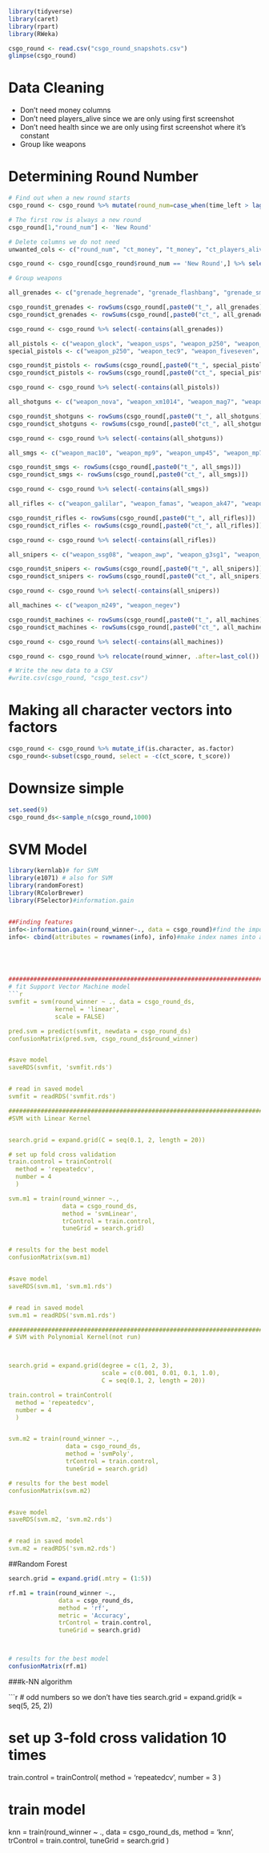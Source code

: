```r
library(tidyverse)
library(caret)
library(rpart)
library(RWeka)
```

```r
csgo_round <- read.csv("csgo_round_snapshots.csv")
glimpse(csgo_round)
```

# Data Cleaning

- Don't need money columns
- Don't need players_alive since we are only using first screenshot
- Don't need health since we are only using first screenshot where it's constant
- Group like weapons

# Determining Round Number

```r
# Find out when a new round starts
csgo_round <- csgo_round %>% mutate(round_num=case_when(time_left > lag(time_left, 1) & (time_left - lag(time_left) > 5.0) ~ 'New Round', TRUE ~ "Same Round")) %>% relocate(round_num, .before=time_left)

# The first row is always a new round
csgo_round[1,"round_num"] <- 'New Round'

# Delete columns we do not need
unwanted_cols <- c("round_num", "ct_money", "t_money", "ct_players_alive", "t_players_alive", "ct_money", "t_money", "time_left", "ct_health", "t_health")

csgo_round <- csgo_round[csgo_round$round_num == 'New Round',] %>% select(!all_of(unwanted_cols))

# Group weapons

all_grenades <- c("grenade_hegrenade", "grenade_flashbang", "grenade_smokegrenade", "grenade_incendiarygrenade", "grenade_molotovgrenade", "grenade_decoygrenade")

csgo_round$t_grenades <- rowSums(csgo_round[,paste0("t_", all_grenades)])
csgo_round$ct_grenades <- rowSums(csgo_round[,paste0("ct_", all_grenades)])

csgo_round <- csgo_round %>% select(-contains(all_grenades))

all_pistols <- c("weapon_glock", "weapon_usps", "weapon_p250", "weapon_tec9", "weapon_p2000", "weapon_fiveseven", "weapon_cz75auto", "weapon_deagle", "weapon_r8revolver", "weapon_elite")
special_pistols <- c("weapon_p250", "weapon_tec9", "weapon_fiveseven", "weapon_cz75auto", "weapon_deagle", "weapon_r8revolver", "weapon_elite")

csgo_round$t_pistols <- rowSums(csgo_round[,paste0("t_", special_pistols)])
csgo_round$ct_pistols <- rowSums(csgo_round[,paste0("ct_", special_pistols)])

csgo_round <- csgo_round %>% select(-contains(all_pistols))

all_shotguns <- c("weapon_nova", "weapon_xm1014", "weapon_mag7", "weapon_sawedoff")

csgo_round$t_shotguns <- rowSums(csgo_round[,paste0("t_", all_shotguns)])
csgo_round$ct_shotguns <- rowSums(csgo_round[,paste0("ct_", all_shotguns)])

csgo_round <- csgo_round %>% select(-contains(all_shotguns))

all_smgs <- c("weapon_mac10", "weapon_mp9", "weapon_ump45", "weapon_mp7", "weapon_bizon", "weapon_p90", "weapon_mp5sd")

csgo_round$t_smgs <- rowSums(csgo_round[,paste0("t_", all_smgs)])
csgo_round$ct_smgs <- rowSums(csgo_round[,paste0("ct_", all_smgs)])

csgo_round <- csgo_round %>% select(-contains(all_smgs))

all_rifles <- c("weapon_galilar", "weapon_famas", "weapon_ak47", "weapon_m4a4", "weapon_m4a1s", "weapon_sg553", "weapon_aug")

csgo_round$t_rifles <- rowSums(csgo_round[,paste0("t_", all_rifles)])
csgo_round$ct_rifles <- rowSums(csgo_round[,paste0("ct_", all_rifles)])

csgo_round <- csgo_round %>% select(-contains(all_rifles))

all_snipers <- c("weapon_ssg08", "weapon_awp", "weapon_g3sg1", "weapon_scar20")

csgo_round$t_snipers <- rowSums(csgo_round[,paste0("t_", all_snipers)])
csgo_round$ct_snipers <- rowSums(csgo_round[,paste0("ct_", all_snipers)])

csgo_round <- csgo_round %>% select(-contains(all_snipers))

all_machines <- c("weapon_m249", "weapon_negev")

csgo_round$t_machines <- rowSums(csgo_round[,paste0("t_", all_machines)])
csgo_round$ct_machines <- rowSums(csgo_round[,paste0("ct_", all_machines)])

csgo_round <- csgo_round %>% select(-contains(all_machines))

csgo_round <- csgo_round %>% relocate(round_winner, .after=last_col())

# Write the new data to a CSV
#write.csv(csgo_round, "csgo_test.csv")
```

# Making all character vectors into factors

```r
csgo_round <- csgo_round %>% mutate_if(is.character, as.factor)
csgo_round<-subset(csgo_round, select = -c(ct_score, t_score))
```

# Downsize simple

```r
set.seed(9)
csgo_round_ds<-sample_n(csgo_round,1000)

```

# SVM Model

```r
library(kernlab)# for SVM
library(e1071) # also for SVM
library(randomForest)
library(RColorBrewer)
library(FSelector)#information.gain


##Finding features
info<-information.gain(round_winner~., data = csgo_round)#find the importance attributes
info<- cbind(attributes = rownames(info), info)#make index names into a column 





################################################################################
# fit Support Vector Machine model
```r

svmfit = svm(round_winner ~ ., data = csgo_round_ds,
             kernel = 'linear',
             scale = FALSE)

pred.svm = predict(svmfit, newdata = csgo_round_ds)
confusionMatrix(pred.svm, csgo_round_ds$round_winner)


#save model
saveRDS(svmfit, 'svmfit.rds')


# read in saved model
svmfit = readRDS('svmfit.rds')

################################################################################
#SVM with Linear Kernel


search.grid = expand.grid(C = seq(0.1, 2, length = 20))

# set up fold cross validation 
train.control = trainControl(
  method = 'repeatedcv', 
  number = 4
  )

svm.m1 = train(round_winner ~.,
               data = csgo_round_ds,
               method = 'svmLinear',
               trControl = train.control,
               tuneGrid = search.grid)


# results for the best model
confusionMatrix(svm.m1)


#save model
saveRDS(svm.m1, 'svm.m1.rds')


# read in saved model
svm.m1 = readRDS('svm.m1.rds')

################################################################################
# SVM with Polynomial Kernel(not run)



search.grid = expand.grid(degree = c(1, 2, 3),
                          scale = c(0.001, 0.01, 0.1, 1.0),
                          C = seq(0.1, 2, length = 20))

train.control = trainControl(
  method = 'repeatedcv', 
  number = 4
  )


svm.m2 = train(round_winner ~.,
                data = csgo_round_ds,
                method = 'svmPoly',
                trControl = train.control,
                tuneGrid = search.grid)

# results for the best model
confusionMatrix(svm.m2)


#save model
saveRDS(svm.m2, 'svm.m2.rds')


# read in saved model
svm.m2 = readRDS('svm.m2.rds')


```

##Random Forest

```r

search.grid = expand.grid(.mtry = (1:5)) 

rf.m1 = train(round_winner ~.,
              data = csgo_round_ds,
              method = 'rf',
              metric = 'Accuracy',
              trControl = train.control,
              tuneGrid = search.grid)



# results for the best model
confusionMatrix(rf.m1)

```


###k-NN algorithm

```r
# odd numbers so we don't have ties
search.grid = expand.grid(k = seq(5, 25, 2)) 

# set up 3-fold cross validation 10 times
train.control = trainControl(
  method = 'repeatedcv', 
  number = 3
  )

# train model
knn = train(round_winner ~ .,
  data = csgo_round_ds,
  method = 'knn',
  trControl = train.control,
  tuneGrid = search.grid
  )

